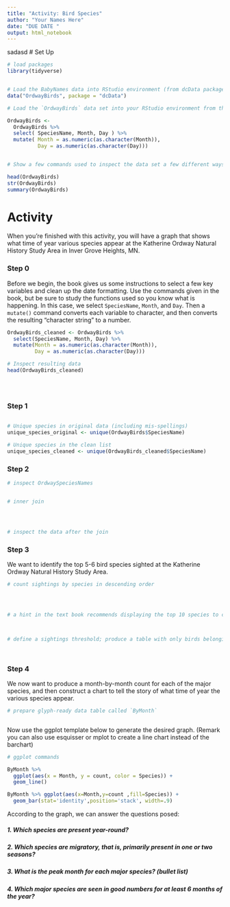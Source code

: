```yaml
---
title: "Activity: Bird Species"
author: "Your Names Here"
date: "DUE DATE "
output: html_notebook
---
```


sadasd
# Set Up

```r

# load packages
library(tidyverse)


# Load the BabyNames data into RStudio environment (from dcData package)
data("OrdwayBirds", package = "dcData")

# Load the `OrdwayBirds` data set into your RStudio environment from the `dcData` package

OrdwayBirds <-
  OrdwayBirds %>%
  select( SpeciesName, Month, Day ) %>%
  mutate( Month = as.numeric(as.character(Month)), 
          Day = as.numeric(as.character(Day)))


# Show a few commands used to inspect the data set a few different ways

head(OrdwayBirds)
str(OrdwayBirds)
summary(OrdwayBirds)

```

# Activity

When you're finished with this activity, you will have a graph that shows what time of year various species appear at the Katherine Ordway Natural History Study Area in Inver Grove Heights, MN.

### Step 0

Before we begin, the book gives us some instructions to select a few key variables and clean up the date formatting.  Use the commands given in the book, but be sure to study the functions used so you know what is happening.  In this case, we select `SpeciesName`, `Month`, and `Day`. Then a `mutate()` command converts each variable to character, and then converts the resulting "character string" to a number.

```r

OrdwayBirds_cleaned <- OrdwayBirds %>%
  select(SpeciesName, Month, Day) %>%
  mutate(Month = as.numeric(as.character(Month)), 
         Day = as.numeric(as.character(Day)))

# Inspect resulting data
head(OrdwayBirds_cleaned)





```



### Step 1




```r
```


```r
# Unique species in original data (including mis-spellings)
unique_species_original <- unique(OrdwayBirds$SpeciesName)

# Unique species in the clean list
unique_species_cleaned <- unique(OrdwayBirds_cleaned$SpeciesName)


```


### Step 2
  



```r
# inspect OrdwaySpeciesNames


# inner join




# inspect the data after the join


```


### Step 3

We want to identify the top 5-6 bird species sighted at the Katherine Ordway Natural History Study Area.

```r
# count sightings by species in descending order




# a hint in the text book recommends displaying the top 10 species to choose our threshold



# define a sightings threshold; produce a table with only birds belonging to major species




```


### Step 4

We now want to produce a month-by-month count for each of the major species, and then construct a chart to tell the story of what time of year the various species appear.

```r
# prepare glyph-ready data table called `ByMonth`



```

Now use the ggplot template below to generate the desired graph. (Remark you can also use esquisser or mplot to create a line chart instead of the barchart)



```r
# ggplot commands

ByMonth %>% 
  ggplot(aes(x = Month, y = count, color = Species)) + 
  geom_line()

ByMonth %>% ggplot(aes(x=Month,y=count ,fill=Species)) +
  geom_bar(stat='identity',position='stack', width=.9) 

```

According to the graph, we can answer the questions posed:

##### 1. Which species are present year-round?  



##### 2. Which species are migratory, that is, primarily present in one or two seasons?




##### 3. What is the peak month for each major species? (bullet list)




##### 4. Which major species are seen in good numbers for at least 6 months of the year?



```r

```


